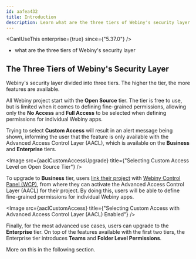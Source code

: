 ```yaml
---
id: aafea432
title: Introduction
description: Learn what are the three tiers of Webiny's security layer.
---
```



<CanIUseThis enterprise={true} since={"5.37.0"} />

<WhatYouWillLearn>

- what are the three tiers of Webiny's security layer 

</WhatYouWillLearn>

## The Three Tiers of Webiny's Security Layer

Webiny's security layer divided into three tiers. The higher the tier, the more features are available.

All Webiny project start with the **Open Source** tier. The tier is free to use, but is limited when it comes to defining fine-grained permissions, allowing only the **No Access** and **Full Access** to be selected when defining permissions for individual Webiny apps.

Trying to select **Custom Access** will result in an alert message being shown, informing the user that the feature is only available with the Advanced Access Control Layer (AACL), which is available on the **Business** and **Enterprise** tiers.

<Image src={aaclCustomAccessUpgrade} title={"Selecting Custom Access Level on Open Source Tier"} />

To upgrade to **Business** tier, users [link their project](/docs/{version}/wcp/link-a-project) with [Webiny Control Panel (WCP)](/docs/{version}/wcp/overview), from where they can activate the Advanced Access Control Layer (AACL) for their project. By doing this, users will be able to define fine-grained permissions for individual Webiny apps.

<Image
  src={aaclCustomAccess}
  title={"Selecting Custom Access with Advanced Access Control Layer (AACL) Enabled"}
/>

Finally, for the most advanced use cases, users can upgrade to the **Enterprise** tier. On top of the features available with the first two tiers, the Enterprise tier introduces **Teams** and **Folder Level Permissions**.

More on this in the following section.
